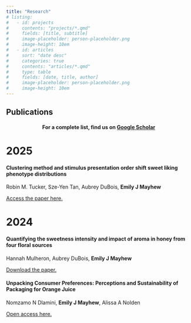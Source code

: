 ```yaml
---
title: "Research"
# listing:
#   - id: projects
#     contents: "projects/*.qmd"
#     fields: [title, subtitle]
#     image-placeholder: person-placeholder.png
#     image-height: 10em
#   - id: articles
#     sort: "date desc"
#     categories: true
#     contents: "articles/*.qmd"
#     type: table
#     fields: [date, title, author]
#     image-placeholder: person-placeholder.png
#     image-height: 10em
---
```

## Publications

<h4 style="text-align: center;"><b> For a complete list, find us on <a href="https://scholar.google.com/citations?hl=en&user=SuMyyQMAAAAJ&view_op=list_works&sortby=pubdate">Google Scholar</a></b></h4>

# 2025
<div>
<h4><b> Clustering method and stimulus presentation order shift sweet liking phenotype distributions</b></h4>
<p> Robin M. Tucker, Sze-Yen Tan, Aubrey DuBois, <b>Emily J Mayhew</b></p>
<p> <a href="https://www.sciencedirect.com/science/article/pii/S0950329325000849">Access the paper here.</a> </p>
</div>

# 2024
<div>
<h4><b> Quantifying the sweetness intensity and impact of aroma in honey from four floral sources</b></h4>
<p> Hannah Mulheron, Aubrey DuBois, <b>Emily J Mayhew</b></p>
<p> <a href="https://ift.onlinelibrary.wiley.com/doi/pdf/10.1111/1750-3841.17461">Download the paper.</a> </p>
</div>
<div>
<h4><b> Unpacking Consumer Preferences: Perceptions and Sustainability of Packaging for Orange Juice</b></h4>
<p> Nomzamo N Dlamini, <b>Emily J Mayhew</b>, Alissa A Nolden </p>
<p> <a href="https://www.mdpi.com/2071-1050/16/14/6202">Open access here.</a> </p>
</div>


<!-- <div> -->
<!-- <h1 style="font-family:Merriweather; font-size:2.8em">2025</h1> -->
<!-- <h4><b> PAPER TITLE</b></h4> -->
<!-- <p> Author list here </p> -->
<!-- <p> description </p> -->
<!-- </div> -->






